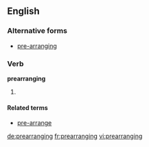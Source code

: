 ==English==

===Alternative forms===
* [[pre-arranging]]

===Verb===
'''prearranging'''

# {{present participle of|prearrange|lang=en}}

====Related terms====
* [[pre-arrange]]

[[de:prearranging]]
[[fr:prearranging]]
[[vi:prearranging]]
